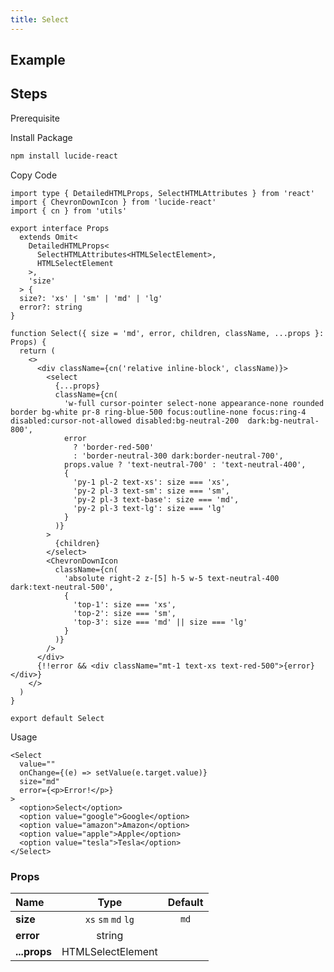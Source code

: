 ```yaml
---
title: Select
---
```


## Example

<Storybook url="https://workshop.kidow.me/?path=/docs/components-select-v1--docs" />

## Steps

<Steps>

<Step>Prerequisite</Step>

<Blocks>
  <ModalBlock icon="utils" name="cn" slug="/utils/cn" />
</Blocks>

<Step>Install Package</Step>

```bash
npm install lucide-react
```

<Step>Copy Code</Step>

```tsx title="components/Select/index.tsx"
import type { DetailedHTMLProps, SelectHTMLAttributes } from 'react'
import { ChevronDownIcon } from 'lucide-react'
import { cn } from 'utils'

export interface Props
  extends Omit<
    DetailedHTMLProps<
      SelectHTMLAttributes<HTMLSelectElement>,
      HTMLSelectElement
    >,
    'size'
  > {
  size?: 'xs' | 'sm' | 'md' | 'lg'
  error?: string
}

function Select({ size = 'md', error, children, className, ...props }: Props) {
  return (
    <>
      <div className={cn('relative inline-block', className)}>
        <select
          {...props}
          className={cn(
            'w-full cursor-pointer select-none appearance-none rounded border bg-white pr-8 ring-blue-500 focus:outline-none focus:ring-4 disabled:cursor-not-allowed disabled:bg-neutral-200  dark:bg-neutral-800',
            error
              ? 'border-red-500'
              : 'border-neutral-300 dark:border-neutral-700',
            props.value ? 'text-neutral-700' : 'text-neutral-400',
            {
              'py-1 pl-2 text-xs': size === 'xs',
              'py-2 pl-3 text-sm': size === 'sm',
              'py-2 pl-3 text-base': size === 'md',
              'py-2 pl-3 text-lg': size === 'lg'
            }
          )}
        >
          {children}
        </select>
        <ChevronDownIcon
          className={cn(
            'absolute right-2 z-[5] h-5 w-5 text-neutral-400 dark:text-neutral-500',
            {
              'top-1': size === 'xs',
              'top-2': size === 'sm',
              'top-3': size === 'md' || size === 'lg'
            }
          )}
        />
      </div>
      {!!error && <div className="mt-1 text-xs text-red-500">{error}</div>}
    </>
  )
}

export default Select
```

<Step>Usage</Step>

```tsx
<Select
  value=""
  onChange={(e) => setValue(e.target.value)}
  size="md"
  error={<p>Error!</p>}
>
  <option>Select</option>
  <option value="google">Google</option>
  <option value="amazon">Amazon</option>
  <option value="apple">Apple</option>
  <option value="tesla">Tesla</option>
</Select>
```

</Steps>

### Props

| Name         |        Type         | Default |
| :----------- | :-----------------: | :-----: |
| **size**     | `xs` `sm` `md` `lg` |  `md`   |
| **error**    |       string        |         |
| **...props** |  HTMLSelectElement  |         |
